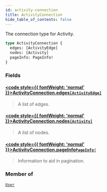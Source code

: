```yaml
---
id: activity-connection
title: ActivityConnection
hide_table_of_contents: false
---
```








The connection type for Activity.

```graphql
type ActivityConnection {
  edges: [ActivityEdge]
  nodes: [Activity]
  pageInfo: PageInfo!
}
```


### Fields

#### [<code style={{ fontWeight: 'normal' }}>ActivityConnection.<b>edges</b></code>](#)<Bullet />[`[ActivityEdge]`](/docs/graphql-api/beta/reference/objects/activity-edge) <Badge class="secondary" text="list"/> <Badge class="secondary" text="object"/>
> A list of edges.
> 

#### [<code style={{ fontWeight: 'normal' }}>ActivityConnection.<b>nodes</b></code>](#)<Bullet />[`[Activity]`](/docs/graphql-api/beta/reference/objects/activity) <Badge class="secondary" text="list"/> <Badge class="secondary" text="object"/>
> A list of nodes.
> 

#### [<code style={{ fontWeight: 'normal' }}>ActivityConnection.<b>pageInfo</b></code>](#)<Bullet />[`PageInfo!`](/docs/graphql-api/beta/reference/objects/page-info) <Badge class="secondary" text="non-null"/> <Badge class="secondary" text="object"/>
> Information to aid in pagination.
> 



### Member of

[`User`](/docs/graphql-api/beta/reference/objects/user)  <Badge class="secondary" text="object"/>



